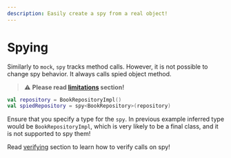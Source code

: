 ```yaml
---
description: Easily create a spy from a real object!
---
```


# Spying

Similarly to `mock`, `spy` tracks method calls. However, it is not possible to change spy behavior. It always calls spied object
method.

> :warning: **Please read [limitations](../docs/Limitations) section!**

```kotlin
val repository = BookRepositoryImpl()
val spiedRepository = spy<BookRepository>(repository)
```
Ensure that you specify a type for the `spy`. In previous example inferred type would be `BookRepositoryImpl`,
which is very likely to be a final class, and it is not supported to spy them!

Read [verifying](../Guides/Verifying) section to learn how to verify calls on spy!